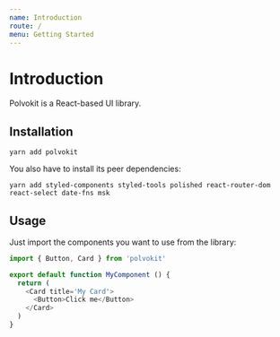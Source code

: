 ```yaml
---
name: Introduction
route: /
menu: Getting Started
---
```


# Introduction

Polvokit is a React-based UI library.

## Installation

```
yarn add polvokit
```

You also have to install its peer dependencies:

```
yarn add styled-components styled-tools polished react-router-dom react-select date-fns msk
```

## Usage

Just import the components you want to use from the library:

```js
import { Button, Card } from 'polvokit'

export default function MyComponent () {
  return (
    <Card title='My Card'>
      <Button>Click me</Button>
    </Card>
  )
}
```
